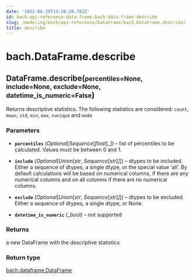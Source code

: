 ```yaml
---
date: '2022-04-29T14:20:20.782Z'
id: bach-api-reference-data-frame-bach-data-frame-describe
slug: /modeling/bach/api-reference/DataFrame/bach.DataFrame.describe/
title: describe
---
```


# bach.DataFrame.describe

<div class="method">
<h2 class="signature-class"><span class="additional-name">DataFrame.</span><span class="name">describe(</span><small class="parameter-list"><span class="parameter" id="percentiles">percentiles=None</span>, <span class="parameter" id="include">include=None</span>, <span class="parameter" id="exclude">exclude=None</span>, <span class="parameter" id="datetime_is_numeric">datetime_is_numeric=False</span></small>)</h2>


<div class="content">

Returns descriptive statistics.
The following statistics are considered: `count`, `mean`, `std`, `min`, `max`, `nunique` and `mode`


### Parameters

* **`percentiles`** (_Optional_[_Sequence_[_float_]_]) – list of percentiles to be calculated. Values must be between 0 and 1.

* **`include`** (_Optional_[_Union_[_str_, _Sequence_[_str_]_]_]) – dtypes to be included.
Either a sequence of dtypes, a single dtype, or the special value ‘all’.
By default calculations will be based on numerical columns, if there are any
numerical columns and on all columns if there are no numerical columns.

* **`exclude`** (_Optional_[_Union_[_str_, _Sequence_[_str_]_]_]) – dtypes to be excluded. Either a sequence of dtypes, a single dtype, or None.

* **`datetime_is_numeric`** (_bool) – not supported



### Returns

a new DataFrame with the descriptive statistics



### Return type

[bach.dataframe.DataFrame](/docs/modeling/bach/api-reference/DataFrame/bach.DataFrame/#bach.DataFrame)



</div>

</div>
